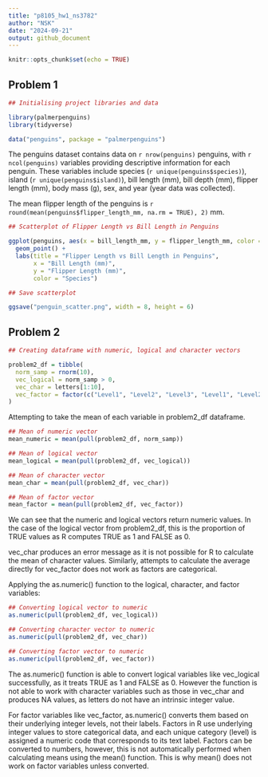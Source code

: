 ```yaml
---
title: "p8105_hw1_ns3782"
author: "NSK"
date: "2024-09-21"
output: github_document
---
```


```r
knitr::opts_chunk$set(echo = TRUE)
```

## Problem 1

```r

## Initialising project libraries and data

library(palmerpenguins)
library(tidyverse)

data("penguins", package = "palmerpenguins")

```

The penguins dataset contains data on `r nrow(penguins)` penguins, with `r ncol(penguins)` variables providing descriptive information for each penguin. These variables include species (`r unique(penguins$species)`), island (`r unique(penguins$island)`), bill length (mm), bill depth (mm), flipper length (mm), body mass (g), sex, and year (year data was collected).

The mean flipper length of the penguins is `r round(mean(penguins$flipper_length_mm, na.rm = TRUE), 2)` mm.

```r

## Scatterplot of Flipper Length vs Bill Length in Penguins

ggplot(penguins, aes(x = bill_length_mm, y = flipper_length_mm, color = species)) +
  geom_point() +
  labs(title = "Flipper Length vs Bill Length in Penguins",
       x = "Bill Length (mm)",
       y = "Flipper Length (mm)",
       color = "Species")

## Save scatterplot

ggsave("penguin_scatter.png", width = 8, height = 6)

```

## Problem 2

```r

## Creating dataframe with numeric, logical and character vectors

problem2_df = tibble(
  norm_samp = rnorm(10),
  vec_logical = norm_samp > 0,
  vec_char = letters[1:10],
  vec_factor = factor(c("Level1", "Level2", "Level3", "Level1", "Level2", "Level3", "Level1", "Level2", "Level3", "Level1"))
)

```

Attempting to take the mean of each variable in problem2_df dataframe.

```r

## Mean of numeric vector
mean_numeric = mean(pull(problem2_df, norm_samp))

## Mean of logical vector
mean_logical = mean(pull(problem2_df, vec_logical))

## Mean of character vector
mean_char = mean(pull(problem2_df, vec_char))

## Mean of factor vector
mean_factor = mean(pull(problem2_df, vec_factor))

```

We can see that the numeric and logical vectors return numeric values. In the case of the logical vector from problem2_df, this is the proportion of TRUE values as R computes TRUE as 1 and FALSE as 0.

vec_char produces an error message as it is not possible for R to calculate the mean of character values. Similarly, attempts to calculate the average directly for vec_factor does not work as factors are categorical.

Applying the as.numeric() function to the logical, character, and factor variables:

```r

## Converting logical vector to numeric
as.numeric(pull(problem2_df, vec_logical))

## Converting character vector to numeric
as.numeric(pull(problem2_df, vec_char))

## Converting factor vector to numeric
as.numeric(pull(problem2_df, vec_factor))

```

The as.numeric() function is able to convert logical variables like vec_logical successfully, as it treats TRUE as 1 and FALSE as 0. However the function is not able to work with character variables such as those in vec_char and produces NA values, as letters do not have an intrinsic integer value.

For factor variables like vec_factor, as.numeric() converts them based on their underlying integer levels, not their labels. Factors in R use underlying integer values to store categorical data, and each unique category (level) is assigned a numeric code that corresponds to its text label.
Factors can be converted to numbers, however, this is not automatically performed when calculating means using the mean() function. This is why mean() does not work on factor variables unless converted.
